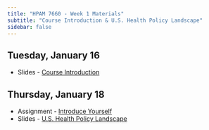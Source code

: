 ```yaml
---
title: "HPAM 7660 - Week 1 Materials"
subtitle: "Course Introduction & U.S. Health Policy Landscape"
sidebar: false
---
```


## Tuesday, January 16

- Slides - [Course Introduction](/slides/HPAM_7660_Introduction_Slides.pdf)

## Thursday, January 18

- Assignment - [Introduce Yourself](https://tulane.instructure.com/courses/2275811/assignments/14466540/)
- Slides - [U.S. Health Policy Landscape](/slides/HPAM_7660_Health_Policy_Landscape.pdf)
